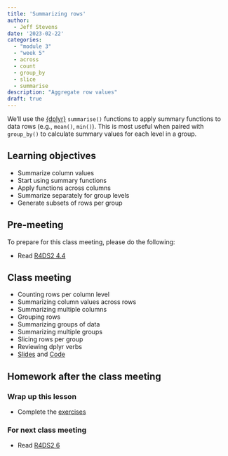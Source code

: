 ```yaml
---
title: 'Summarizing rows'
author:
  - Jeff Stevens
date: '2023-02-22'
categories: 
  - "module 3"
  - "week 5"
  - across
  - count
  - group_by
  - slice
  - summarise
description: "Aggregate row values"
draft: true
---
```


We'll use the [{dplyr}](https://dplyr.tidyverse.org) `summarise()` functions to apply summary functions to data rows (e.g., `mean()`, `min()`). This is most useful when paired with `group_by()` to calculate summary values for each level in a group.

## Learning objectives

* Summarize column values
* Start using summary functions
* Apply functions across columns
* Summarize separately for group levels
* Generate subsets of rows per group

## Pre-meeting

To prepare for this class meeting, please do the following:

* Read [R4DS2 4.4](https://r4ds.hadley.nz/data-transform.html#groups){target='_blank'}

## Class meeting

* Counting rows per column level
* Summarizing column values across rows
* Summarizing multiple columns
* Grouping rows
* Summarizing groups of data
* Summarizing multiple groups 
* Slicing rows per group
* Reviewing dplyr verbs
* [Slides](../../slides/14_summarizing.qmd){target="_blank"} and [Code](../../code/14_summarizing.html){target="_blank"}

## Homework after the class meeting
### Wrap up this lesson

* Complete the [exercises](https://jeffreyrstevens.shinyapps.io/dpavir2023_14_summarizing/){target='_blank'}

### For next class meeting

* Read [R4DS2 6](https://r4ds.hadley.nz/data-tidy.html){target='_blank'}
